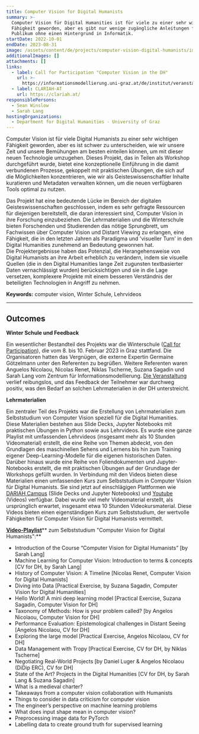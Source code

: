 ```yaml
---
title: Computer Vision for Digital Humanists
summary: >-
  Computer Vision für Digital Humanities ist für viele zu einer sehr wichtigen
  Fähigkeit geworden, aber es gibt nur wenige zugängliche Anleitungen für ein
  Publikum ohne einen Hintergrund in Informatik. 
startDate: 2022-10-01
endDate: 2023-08-31
image: /assets/content/de/projects/computer-vision-digital-humanists/image.png
additionalImages: []
attachments: []
links:
  - label: Call for Participation "Computer Vision in the DH"
    url: >-
      https://informationsmodellierung.uni-graz.at/de/institut/veranstaltungen/call-for-participation-computer-vision-for-digital-humanists-winter-school-8.-10.-february-2023/
  - label: CLARIAH-AT
    url: https://clariah.at/
responsiblePersons:
  - Sean Winslow
  - Sarah Lang
hostingOrganizations:
  - Department for Digital Humanities - University of Graz
---
```

Computer Vision ist für viele Digital Humanists zu einer sehr wichtigen Fähigkeit geworden, aber es ist schwer zu unterscheiden, wie wir unsere Zeit und unsere Bemühungen am besten einteilen können, um mit dieser neuen Technologie umzugehen. Dieses Projekt, das in Teilen als Workshop durchgeführt wurde, bietet eine konzeptionelle Einführung in die damit verbundenen Prozesse, gekoppelt mit praktischen Übungen, die sich auf die Möglichkeiten konzentrieren, wie wir als Geisteswissenschaftler Inhalte kuratieren und Metadaten verwalten können, um die neuen verfügbaren Tools optimal zu nutzen.

Das Projekt hat eine bedeutende Lücke im Bereich der digitalen Geisteswissenschaften geschlossen, indem es sehr gefragte Ressourcen für diejenigen bereitstellt, die daran interessiert sind, Computer Vision in ihre Forschung einzubeziehen. Die Lehrmaterialien und die Winterschule bieten Forschenden und Studierenden das nötige Sprungbrett, um Fachwissen über Computer Vision und Distant Viewing zu erlangen, eine Fähigkeit, die in den letzten Jahren als Paradigma und 'visueller Turn' in den Digital Humanities zunehmend an Bedeutung gewonnen hat. \
Die Projektergebnisse haben das Potenzial, die Herangehensweise von Digital Humanists an ihre Arbeit erheblich zu verändern, indem sie visuelle Quellen (die in den Digital Humanities lange Zeit zugunsten textbasierter Daten vernachlässigt wurden) berücksichtigen und sie in die Lage versetzen, komplexere Projekte mit einem besseren Verständnis der beteiligten Technologien in Angriff zu nehmen.

**Keywords:** computer vision, Winter Schule, Lehrvideos

---

## Outcomes

**Winter Schule und Feedback**

Ein wesentlicher Bestandteil des Projekts war die Winterschule ([Call for Participation](https://clariah.at/de/events/computer-vision-for-digital-humanists-a-three-day-winter-school-hosted-by-the-university-of-graz/)), die vom 8. bis 10. Februar 2023 in Graz stattfand. Die Organisatoren hatten das Vergnügen, die externe Expertin Germaine Götzelmann unter den Referenten zu begrüßen. Weitere Referenten waren Anguelos Nicolaou, Nicolas Renet, Niklas Tscherne, Suzana Sagadin und Sarah Lang vom Zentrum für Informationsmodellierung. [Die Veranstaltung](https://static.uni-graz.at/fileadmin/_files/_gewi_sites/_informationsmodellierung/PDF/uni-graz-informationsmodellierung-UPDATED_2023_CVWinterSchool-Programme.pdf) verlief reibungslos, und das Feedback der Teilnehmer war durchweg positiv, was den Bedarf an solchen Lehrmaterialien in der DH unterstreicht.

**Lehrmaterialien**

Ein zentraler Teil des Projekts war die Erstellung von Lehrmaterialien zum Selbststudium von Computer Vision speziell für die Digital Humanities. Diese Materialien bestehen aus Slide Decks, Jupyter Notebooks mit praktischen Übungen in Python sowie aus Lehrvideos. Es wurde eine ganze Playlist mit umfassenden Lehrvideos (insgesamt mehr als 10 Stunden Videomaterial) erstellt, die eine Reihe von Themen abdeckt, von den Grundlagen des maschinellen Sehens und Lernens bis hin zum Training eigener Deep-Learning-Modelle für die eigenen historischen Daten. Darüber hinaus wurde eine Reihe von Foliendokumenten und Jupyter-Notebooks erstellt, die mit praktischen Übungen auf der Grundlage der Workshops gefüllt wurden. In Verbindung mit den Videos bieten diese Materialien einen umfassenden Kurs zum Selbststudium in Computer Vision für Digital Humanists. Sie sind jetzt auf einschlägigen Plattformen wie [DARIAH Campus](https://campus.dariah.eu/) (Slide Decks und Jupyter Notebooks) und [Youtube](https://www.youtube.com/playlist?list=PLWNohMNguM_nO3SG9UrzPpbybV_UoCg5w) (Videos) verfügbar. Dabei wurde viel mehr Videomaterial erstellt, als ursprünglich erwartet, insgesamt etwa 10 Stunden Videokursmaterial. Diese Videos bieten einen eigenständigen Kurs zum Selbststudium, der wertvolle Fähigkeiten für Computer Vision für Digital Humanists vermittelt.

[**Video-Playlist**](https://www.youtube.com/playlist?list=PLWNohMNguM_nO3SG9UrzPpbybV_UoCg5w)** zum Selbststudium "Computer Vision for Digital Humanists":**

* Introduction of the Course “Computer Vision for Digital Humanists” \[by Sarah Lang]
* Machine Learning for Computer Vision: Introduction to terms & concepts \[CV for DH, by Sarah Lang]
* History of Computer Vision: A Timeline \[Nicolas Renet, Computer Vision for Digital Humanists]
* Diving into Data \[Practical Exercise, by Suzana Sagadin, Computer Vision for Digital Humanities]
* Hello World! A mini deep learning model \[Practical Exercise, Suzana Sagadin, Computer Vision for DH]
* Taxonomy of Methods: How is your problem called? \[by Angelos Nicolaou, Computer Vision for DH]
* Performance Evaluation: Epistemological challenges in Distant Seeing \[Angelos Nicolaou, CV for DH]
* Exploring the large model \[Practical Exercise, Angelos Nicolaou, CV for DH]
* Data Management with Tropy \[Practical Exercise, CV for DH, by Niklas Tscherne]
* Negotiating Real-World Projects \[by Daniel Luger & Angelos Nicolaou (DiDip ERC), CV for DH]
* State of the Art? Projects in the Digital Humanities \[CV for DH, by Sarah Lang & Suzana Sagadin]
* What is a medieval charter?
* Takeaways from a computer vision collaboration with Humanists
* Things to consider in data criticism for computer vision
* The engineer’s perspective on machine learning problems
* What does input shape mean in computer vision?
* Preprocessing image data for PyTorch
* Labelling data to create ground truth for supervised learning



<LinkButton label="weitere CLARIAH-AT Projekte" href="/project-funding/" />

<LinkButton label="alle DHA Projekte" href="/de/projects/" />
